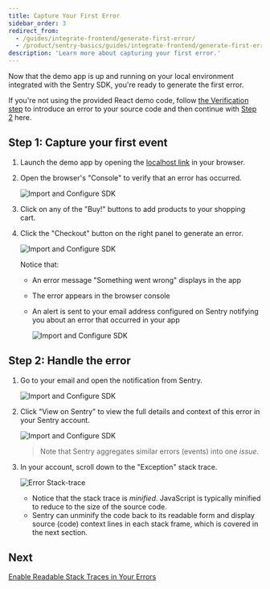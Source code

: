 ```yaml
---
title: Capture Your First Error
sidebar_order: 3
redirect_from:
  - /guides/integrate-frontend/generate-first-error/
  - /product/sentry-basics/guides/integrate-frontend/generate-first-error/
description: 'Learn more about capturing your first error.'
---
```


Now that the demo app is up and running on your local environment integrated with the Sentry SDK, you're ready to generate the first error.

<Note>

If you're not using the provided React demo code, follow [the Verification step](/platforms/javascript/#verify) to introduce an error to your source code and then continue with [Step 2](#step-2-handle-the-error) here.

</Note>

## Step 1: Capture your first event

1. Launch the demo app by opening the [localhost link](http://localhost:5000) in your browser.

2. Open the browser's "Console" to verify that an error has occurred.

   ![Import and Configure SDK](generate-first-error-02.png)

3. Click on any of the "Buy!" buttons to add products to your shopping cart.

4. Click the "Checkout" button on the right panel to generate an error.

   ![Import and Configure SDK](generate-first-error-01.png)

   Notice that:

   - An error message "Something went wrong" displays in the app
   - The error appears in the browser console
   - An alert is sent to your email address configured on Sentry notifying you about an error that occurred in your app

     ![Import and Configure SDK](generate-first-error-03.png)

## Step 2: Handle the error

1. Go to your email and open the notification from Sentry.

   ![Import and Configure SDK](generate-first-error-04.png)

2. Click "View on Sentry" to view the full details and context of this error in your Sentry account.

   ![Import and Configure SDK](generate-first-error-05.png)

   > Note that Sentry aggregates similar errors (events) into one _issue_.

3. In your account, scroll down to the "Exception" stack trace.

   ![Error Stack-trace](generate-first-error-06.png)

   - Notice that the stack trace is _minified_. JavaScript is typically minified to reduce to the size of the source code.
   - Sentry can unminify the code back to its readable form and display source (code) context lines in each stack frame, which is covered in the next section.

## Next

[Enable Readable Stack Traces in Your Errors](/guides/integrate-frontend/upload-source-maps/)
